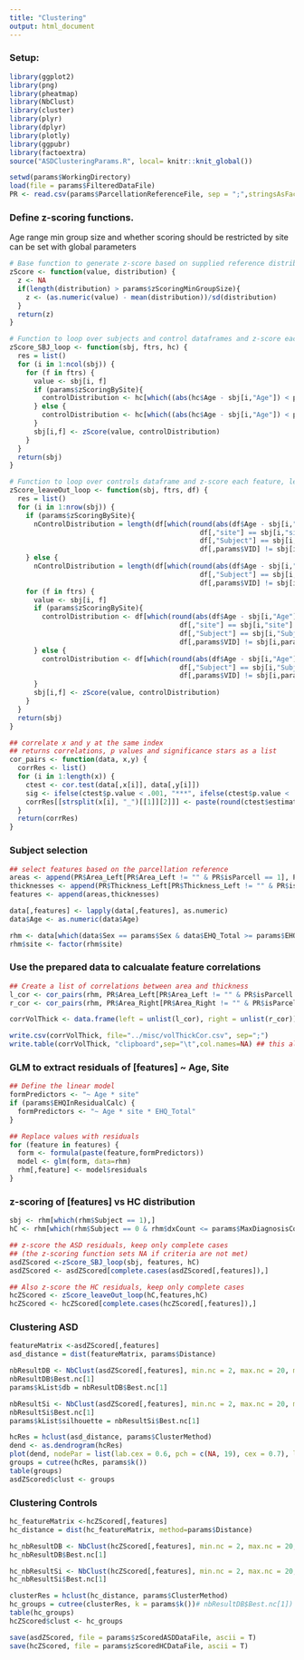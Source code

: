 ```yaml
---
title: "Clustering"
output: html_document
---
```

### Setup:
```r
library(ggplot2)
library(png)
library(pheatmap)
library(NbClust)
library(cluster)
library(plyr)
library(dplyr)
library(plotly)
library(ggpubr)
library(factoextra)
source("ASDClusteringParams.R", local= knitr::knit_global())

setwd(params$WorkingDirectory)
load(file = params$FilteredDataFile)
PR <- read.csv(params$ParcellationReferenceFile, sep = ";",stringsAsFactors = F)
```

### Define z-scoring functions. 
Age range min group size and whether scoring should be restricted by site can be set with global parameters
```r
# Base function to generate z-score based on supplied reference distribution
zScore <- function(value, distribution) {
  z <- NA
  if(length(distribution) > params$zScoringMinGroupSize){
    z <- (as.numeric(value) - mean(distribution))/sd(distribution)
  } 
  return(z)
}

# Function to loop over subjects and control dataframes and z-score each feature 
zScore_SBJ_loop <- function(sbj, ftrs, hc) {
  res = list()
  for (i in 1:ncol(sbj)) {
    for (f in ftrs) {
      value <- sbj[i, f]
      if (params$zScoringBySite){
        controlDistribution <- hc[which((abs(hc$Age - sbj[i,"Age"]) < params$zScoringAgeRange) &  hc[,"site"] == sbj[i,"site"]),f]
      } else {
        controlDistribution <- hc[which((abs(hc$Age - sbj[i,"Age"]) < params$zScoringAgeRange)),f]
      }
      sbj[i,f] <- zScore(value, controlDistribution)
    }
  }
  return(sbj)
}

# Function to loop over controls dataframe and z-score each feature, leaving out the subject to score
zScore_leaveOut_loop <- function(sbj, ftrs, df) {
  res = list()
  for (i in 1:nrow(sbj)) {
    if (params$zScoringBySite){
      nControlDistribution = length(df[which(round(abs(df$Age - sbj[i,"Age"]) < params$zScoringAgeRange)  &  
                                               df[,"site"] == sbj[i,"site"] &  
                                               df[,"Subject"] == sbj[i,"Subject"] & 
                                               df[,params$VID] != sbj[i,params$VID]),"Age"])
    } else {    
      nControlDistribution = length(df[which(round(abs(df$Age - sbj[i,"Age"]) < params$zScoringAgeRange)  &    
                                               df[,"Subject"] == sbj[i,"Subject"] & 
                                               df[,params$VID] != sbj[i,params$VID]),"Age"]) }
    for (f in ftrs) {
      value <- sbj[i, f]
      if (params$zScoringBySite){
        controlDistribution <- df[which(round(abs(df$Age - sbj[i,"Age"]) < params$zScoringAgeRange)  &  
                                          df[,"site"] == sbj[i,"site"] &  
                                          df[,"Subject"] == sbj[i,"Subject"] & 
                                          df[,params$VID] != sbj[i,params$VID]),f]
      } else {  
        controlDistribution <- df[which(round(abs(df$Age - sbj[i,"Age"]) < params$zScoringAgeRange)  &    
                                          df[,"Subject"] == sbj[i,"Subject"] & 
                                          df[,params$VID] != sbj[i,params$VID]),f]
      }
      sbj[i,f] <- zScore(value, controlDistribution)
    }
  }
  return(sbj)
}

## correlate x and y at the same index
## returns correlations, p values and significance stars as a list 
cor_pairs <- function(data, x,y) {
  corrRes <- list()
  for (i in 1:length(x)) {
    ctest <- cor.test(data[,x[i]], data[,y[i]])
    sig <- ifelse(ctest$p.value < .001, "***", ifelse(ctest$p.value < .01, "** ", ifelse(ctest$p.value < .05, "*  ", "   ")))
    corrRes[[strsplit(x[i], "_")[[1]][2]]] <- paste(round(ctest$estimate,2), sig, sep = "")
  }
  return(corrRes)
}

```

### Subject selection
```r
## select features based on the parcellation reference 
areas <- append(PR$Area_Left[PR$Area_Left != "" & PR$isParcell == 1], PR$Area_Right[PR$Area_Right != "" & PR$isParcell == 1])
thicknesses <- append(PR$Thickness_Left[PR$Thickness_Left != "" & PR$isParcell == 1], PR$Thickness_Right[PR$Thickness_Right != "" & PR$isParcell == 1])
features <- append(areas,thicknesses)

data[,features] <- lapply(data[,features], as.numeric)
data$Age <- as.numeric(data$Age)

rhm <- data[which(data$Sex == params$Sex & data$EHQ_Total >= params$EHQCutoff),]
rhm$site <- factor(rhm$site)
```

### Use the prepared data to calcualate feature correlations
```r
## Create a list of correlations between area and thickness
l_cor <- cor_pairs(rhm, PR$Area_Left[PR$Area_Left != "" & PR$isParcell == 1],PR$Thickness_Left[PR$Thickness_Left != "" & PR$isParcell == 1])
r_cor <- cor_pairs(rhm, PR$Area_Right[PR$Area_Right != "" & PR$isParcell == 1],PR$Thickness_Right[PR$Thickness_Right != "" & PR$isParcell == 1])

corrVolThick <- data.frame(left = unlist(l_cor), right = unlist(r_cor))

write.csv(corrVolThick, file="../misc/volThickCor.csv", sep=";")
write.table(corrVolThick, "clipboard",sep="\t",col.names=NA) ## this also copies the list into the clipboard (to paste in excel)
```

### GLM to extract residuals of [features] ~ Age, Site
```r
## Define the linear model
formPredictors <- "~ Age * site"
if (params$EHQInResidualCalc) {
  formPredictors <- "~ Age * site * EHQ_Total"
}

## Replace values with residuals
for (feature in features) {
  form <- formula(paste(feature,formPredictors))
  model <- glm(form, data=rhm)
  rhm[,feature] <- model$residuals
}
```

### z-scoring of [features] vs HC distribution
```r
sbj <- rhm[which(rhm$Subject == 1),]
hC <- rhm[which(rhm$Subject == 0 & rhm$dxCount <= params$MaxDiagnosisCount),]

## z-score the ASD residuals, keep only complete cases 
## (the z-scoring function sets NA if criteria are not met)
asdZScored <-zScore_SBJ_loop(sbj, features, hC)
asdZScored <- asdZScored[complete.cases(asdZScored[,features]),]

## Also z-score the HC residuals, keep only complete cases 
hcZScored <- zScore_leaveOut_loop(hC,features,hC)
hcZScored <- hcZScored[complete.cases(hcZScored[,features]),]
```


### Clustering ASD
```r
featureMatrix <-asdZScored[,features]
asd_distance = dist(featureMatrix, params$Distance)

nbResultDB <- NbClust(asdZScored[,features], min.nc = 2, max.nc = 20, method = params$ClusterMethod, index="db")
nbResultDB$Best.nc[1]
params$kList$db = nbResultDB$Best.nc[1]

nbResultSi <- NbClust(asdZScored[,features], min.nc = 2, max.nc = 20, method = params$ClusterMethod, index="silhouette")
nbResultSi$Best.nc[1]
params$kList$silhouette = nbResultSi$Best.nc[1]

hcRes = hclust(asd_distance, params$ClusterMethod)
dend <- as.dendrogram(hcRes)
plot(dend, nodePar = list(lab.cex = 0.6, pch = c(NA, 19), cex = 0.7), leaflab = "none")
groups = cutree(hcRes, params$k())
table(groups)
asdZScored$clust <- groups
```

### Clustering Controls
```r
hc_featureMatrix <-hcZScored[,features]
hc_distance = dist(hc_featureMatrix, method=params$Distance)

hc_nbResultDB <- NbClust(hcZScored[,features], min.nc = 2, max.nc = 20, method = params$ClusterMethod, index="db")
hc_nbResultDB$Best.nc[1]

hc_nbResultSi <- NbClust(hcZScored[,features], min.nc = 2, max.nc = 20, method = params$ClusterMethod, index="silhouette")
hc_nbResultSi$Best.nc[1]

clusterRes = hclust(hc_distance, params$ClusterMethod)
hc_groups = cutree(clusterRes, k = params$k())# nbResultDB$Best.nc[1]) #
table(hc_groups)
hcZScored$clust <- hc_groups
```


```r
save(asdZScored, file = params$zScoredASDDataFile, ascii = T)
save(hcZScored, file = params$zScoredHCDataFile, ascii = T)
```
